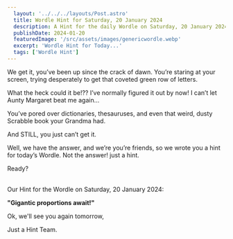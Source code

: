 ```yaml
---
  layout: '../../../layouts/Post.astro'
  title: Wordle Hint for Saturday, 20 January 2024
  description: A Hint for the daily Wordle on Saturday, 20 January 2024
  publishDate: 2024-01-20
  featuredImage: '/src/assets/images/genericwordle.webp'
  excerpt: 'Wordle Hint for Today...'
  tags: ['Wordle Hint']
---
```


  We get it, you’ve been up since the crack of dawn. You’re staring at your screen, trying desperately to get that coveted green row of letters. 

  What the heck could it be!??
  I’ve normally figured it out by now!
  I can’t let Aunty Margaret beat me again… 

  You’ve pored over dictionaries, thesauruses, and even that weird, dusty Scrabble book your Grandma had.

  And STILL, you just can’t get it. 

  Well, we have the answer, and we’re you’re friends, so we wrote you a hint for today’s Wordle.
  Not the answer! just a hint. 

  Ready?<br /><br />

  Our Hint for the Wordle on Saturday, 20 January 2024:

  **"Gigantic proportions await!"**

  Ok, we'll see you again tomorrow, 

  Just a Hint Team.
  